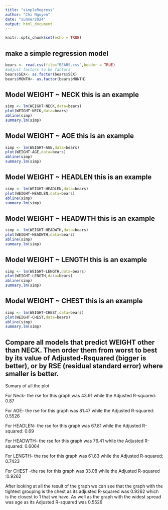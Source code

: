 ```yaml
---
title: "simpleRegress"
author: "Chi Nguyen"
date: "summer2024"
output: html_document
---
```


```r
knitr::opts_chunk$set(echo = TRUE)
```

## make a simple regression model

```r
bears <- read.csv(file="BEARS.csv",header = TRUE)
#adjust factors to be factors
bears$SEX<- as.factor(bears$SEX)
bears$MONTH<- as.factor(bears$MONTH)
```

## Model WEIGHT ~ NECK  this is an example  

```r
simp <- lm(WEIGHT~NECK,data=bears)
plot(WEIGHT~NECK,data=bears)
abline(simp)
summary.lm(simp)
```

## Model WEIGHT ~ AGE  this is an example  

```r
simp <- lm(WEIGHT~AGE,data=bears)
plot(WEIGHT~AGE,data=bears)
abline(simp)
summary.lm(simp)
```

## Model WEIGHT ~ HEADLEN  this is an example  
```r
simp <- lm(WEIGHT~HEADLEN,data=bears)
plot(WEIGHT~HEADLEN,data=bears)
abline(simp)
summary.lm(simp)
```

## Model WEIGHT ~ HEADWTH  this is an example  
```r
simp <- lm(WEIGHT~HEADWTH,data=bears)
plot(WEIGHT~HEADWTH,data=bears)
abline(simp)
summary.lm(simp)
```

## Model WEIGHT ~ LENGTH  this is an example  

```r
simp <- lm(WEIGHT~LENGTH,data=bears)
plot(WEIGHT~LENGTH,data=bears)
abline(simp)
summary.lm(simp)
```

## Model WEIGHT ~ CHEST  this is an example  

```r
simp <- lm(WEIGHT~CHEST,data=bears)
plot(WEIGHT~CHEST,data=bears)
abline(simp)
summary.lm(simp)
```




## Compare all models that predict WEIGHT other than NECK. Then order them from worst to best by its value of Adjusted-Rsquared (bigger is better), or by RSE (residual standard error) where smaller is better. 

Sumary of all the plot

For Neck- the rse for this graph was 43.91 while the Adjusted R-squared:   0.87 

For AGE- the rse for this graph was 81.47 while the Adjusted R-squared:   0.5526 

For HEADLEN- the rse for this graph was 67.81 while the Adjusted R-squared:   0.69 

For HEADWTH- the rse for this graph was 76.41 while the Adjusted R-squared: 0.6064   

For LENGTH- the rse for this graph was 61.83 while the Adjusted R-squared: 0.7423   

For CHEST -the rse for this graph was 33.08 while the Adjusted R-squared :0.9262

After looking at all the result of the graph we can see that the graph with the tightest grouping is the chest as its adjusted R-squared was 0.9262 which is the closest to 1 that we have. As well as the graph with the widest spread was age as its Adjusted R-squared was 0.5526 

